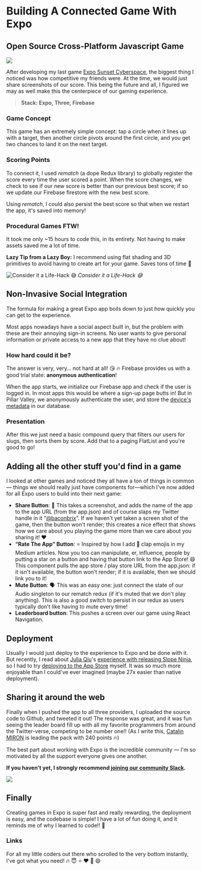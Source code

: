 # Building A Connected Game With Expo


## Open Source Cross-Platform Javascript Game

![](./images/16Jf-wEvycaJ7z9MvBWn1Pg.png)

After developing my last game [Expo Sunset Cyberspace](https://blog.expo.io/taking-a-stroll-through-sunset-cyberspace-73b125cf6476), the biggest thing I noticed was how competitive my friends were. At the time, we would just share screenshots of our score. This being the future and all, I figured we may as well make this the centerpiece of our gaming experience.

> **Stack: Expo, Three, Firebase**

### Game Concept

This game has an extremely simple concept: tap a circle when it lines up with a target, then another circle pivots around the first circle, and you get two chances to land it on the next target.

### Scoring Points

To connect it, I used _rematch_ (a dope Redux library) to globally register the score every time the user scored a point. When the score changes, we check to see if our new score is better than our previous best score; if so we update our Firebase firestore with the new best score.

Using _rematch_, I could also persist the best score so that when we restart the app, it's saved into memory!

### Procedural Games FTW!

It took me only ~15 hours to code this, in its entirety. Not having to make assets saved me a lot of time.

**Lazy Tip from a Lazy Boy:** I recommend using flat shading and 3D primitives to avoid having to create art for your game. Saves tons of time 🍔

![Consider it a Life-Hack 😅](./images/1FQA1LHsEFsSGkMX-qyzizA.gif) _Consider it a Life-Hack 😅_

## **Non-Invasive Social Integration**

The formula for making a great Expo app boils down to just how quickly you can get to the experience.

Most apps nowadays have a social aspect built in, but the problem with these are their annoying sign-in screens. No user wants to give personal information or private access to a new app that they have no clue about!

### How hard could it be?

The answer is very, very… not hard at all! 😘 🔥 Firebase provides us with a good trial state: **anonymous authentication**!

When the app starts, we initialize our Firebase app and check if the user is logged in. In most apps this would be where a sign-up page butts in! But in Pillar Valley, we anonymously authenticate the user, and store the [device's metadata](https://docs.expo.io/versions/latest/sdk/constants.html#expoconstantsdevicename) in our database.

### Presentation

After this we just need a basic compound query that filters our users for slugs, then sorts them by score. Add that to a paging FlatList and you're good to go!

## Adding all the other stuff you'd find in a game

I looked at other games and noticed they all have a ton of things in common — things we should really just have components for—which I've now added for all Expo users to build into their next game:

- **Share Button**: 💬 This takes a screenshot, and adds the name of the app to the app URL (from the app.json) and of course slaps my Twitter handle in it “[@baconbrix](https://twitter.com/Baconbrix)”. If we haven't yet taken a screen shot of the game, then the button won't render; this creates a nice effect that shows how we care about you playing the game more than we care about you sharing it! ❤️
- **“Rate The App” Button**: ⭐️ Inspired by how I add 👏 clap emojis in my Medium articles. Now you too can manipulate, er, influence, people by putting a star on a button and having that button link to the App Store! 😄 This component pulls the app store / play store URL from the app.json: if it isn't available, the button won't render; if it is available, then we should link you to it!
- **Mute Button**: 🗣 This was an easy one: just connect the state of our Audio singleton to our rematch redux (if it's muted that we don't play anything). This is also a good switch to persist in our redux as users typically don't like having to mute every time!
- **Leaderboard button**: This pushes a screen over our game using React Navigation.

## Deployment

Usually I would just deploy to the experience to Expo and be done with it. But recently, I read about [Julia Qiu](https://medium.com/@juliaqiuxy)'s [experience with releasing Slope Ninja](https://blog.expo.io/learning-how-to-code-one-email-at-a-time-6b63990644a1), so I had to try [deploying to the App Store](https://docs.expo.io/versions/latest/guides/app-stores.html#content) myself. It was so much more enjoyable than I could've ever imagined (maybe 27x easier than native deployment).

## Sharing it around the web

Finally when I pushed the app to all three providers, I uploaded the source code to Github, and tweeted it out! The response was great, and it was fun seeing the leader board fill up with all my favorite programmers from around the Twitter-verse, competing to be number one!! (As I write this, [Catalin MIRON](https://twitter.com/mironcatalin) is leading the pack with 240 points 🔥)

The best part about working with Expo is the incredible community — I'm so motivated by all the support everyone gives one another.

**If you haven't yet, I strongly recommend [joining our community Slack](https://slack.expo.io/).**

![](./images/1B6YVdLJlpSfTeZhqPjkcaA.gif)

## Finally

Creating games in Expo is super fast and really rewarding, the deployment is easy, and the codebase is simple! I have a lot of fun doing it, and it reminds me of why I learned to code!! 🙌

### Links

For all my little coders out there who scrolled to the very bottom instantly, I've got what you need! 🔥 😇 ⭐️ ❤️ 👏 😄

<Embed url="https://github.com/EvanBacon/Expo-Pillar-Valley/" />
<Embed url="https://expo.io/@bacon/pillar-valley" />
<Embed url="https://itunes.apple.com/us/app/pillar-valley/id1336398804?ls=1&mt=8" />
<Embed url="https://play.google.com/store/apps/details?id=com.evanbacon.pillarvalley" />

<!--
[**EvanBacon/Expo-Pillar-Valley**
*Expo-Pillar-Valley - A cross-platform video game built with Expo, three.js, and Firebase!*github.com](https://github.com/EvanBacon/Expo-Pillar-Valley/)
[**Pillar Valley on Expo**
*Immerse yourself in a suave world of zen*expo.io](https://expo.io/@bacon/pillar-valley)
[**Pillar Valley on the App Store**
*Read reviews, compare customer ratings, see screenshots, and learn more about Pillar Valley. Download Pillar Valley and…*itunes.apple.com](https://itunes.apple.com/us/app/pillar-valley/id1336398804?ls=1&mt=8)
[**Pillar Valley - Android Apps on Google Play**
*Immerse yourself in a suave world of zen*play.google.com](https://play.google.com/store/apps/details?id=com.evanbacon.pillarvalley)

-->

